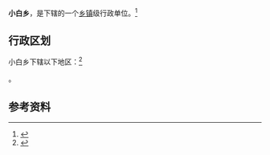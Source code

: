 {{中国乡级行政区|14/07/26/204/000}}

'''小白乡'''，是{{PRC admin/fullname|14/07/26/204/000|3}}下辖的一个[[乡镇|乡镇]]级行政单位。<ref>{{PRC admin/ref sgc|{{PRC admin/parent|14/07/26/204/000}}}}</ref>

== 行政区划 ==

小白乡下辖以下地区：<ref>{{PRC admin/ref sgc|14/07/26/204/000}}</ref>

{{PRC admin/children|14/07/26/204/000}}。

== 参考资料 ==

{{reflist}}

{{行政区划小作品}}
{{PRC admin/navcat|14/07/26/204/000}}